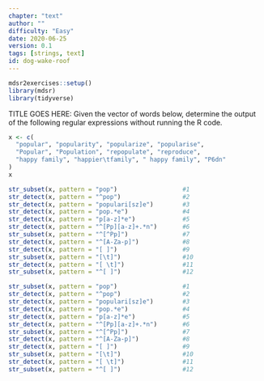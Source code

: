 ```yaml
---
chapter: "text"
author: ""
difficulty: "Easy"
date: 2020-06-25 
version: 0.1
tags: [strings, text]
id: dog-wake-roof
---
```


```r
mdsr2exercises::setup()
library(mdsr)
library(tidyverse)
```

TITLE GOES HERE: Given the vector of words below, determine the output of the following regular expressions without running the R code. 


```r
x <- c(
  "popular", "popularity", "popularize", "popularise",
  "Popular", "Population", "repopulate", "reproduce",
  "happy family", "happier\tfamily", " happy family", "P6dn"
)
x
```

```r
str_subset(x, pattern = "pop")                  #1
str_detect(x, pattern = "^pop")                 #2
str_detect(x, pattern = "populari[sz]e")        #3
str_detect(x, pattern = "pop.*e")               #4
str_detect(x, pattern = "p[a-z]*e")             #5
str_detect(x, pattern = "^[Pp][a-z]+.*n")       #6
str_subset(x, pattern = "^[^Pp]")               #7
str_detect(x, pattern = "^[A-Za-p]")            #8
str_detect(x, pattern = "[ ]")                  #9
str_subset(x, pattern = "[\t]")                 #10
str_detect(x, pattern = "[ \t]")                #11
str_subset(x, pattern = "^[ ]")                 #12
```



<!--begin-answer-->

```r
str_subset(x, pattern = "pop")                  #1
str_detect(x, pattern = "^pop")                 #2
str_detect(x, pattern = "populari[sz]e")        #3
str_detect(x, pattern = "pop.*e")               #4
str_detect(x, pattern = "p[a-z]*e")             #5
str_detect(x, pattern = "^[Pp][a-z]+.*n")       #6
str_subset(x, pattern = "^[^Pp]")               #7
str_detect(x, pattern = "^[A-Za-p]")            #8
str_detect(x, pattern = "[ ]")                  #9
str_subset(x, pattern = "[\t]")                 #10
str_detect(x, pattern = "[ \t]")                #11
str_subset(x, pattern = "^[ ]")                 #12
```

<!--end-answer-->
